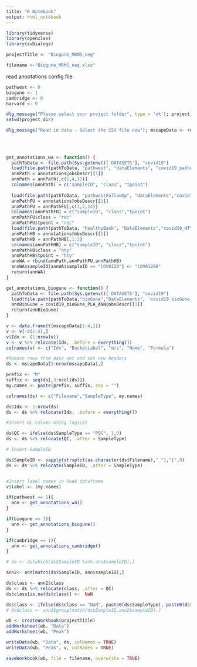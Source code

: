 ```yaml
---
title: "R Notebook"
output: html_notebook
---
```

```r
library(tidyverse)
library(openxlsx)
library(svDialogs)
```

```r
projectTitle <- "Biogune_MRMS_neg"

filename <-"Biogune_MRMS_neg.xlsx"
```

read annotations config file
```r
pathwest <- 0
biogune <- 1
cambridge <- 0
harvard <- 0
```

```r
dlg_message("Please select your project folder", type = 'ok'); project_dir <- rstudioapi::selectDirectory() # save project directory root location
setwd(project_dir)
```

```r
dlg_message("Read in data - Select the CSV file now"); mscapeData <- read.table(file = file.choose(), 
                                                                                sep = ",",
                                                                                header = FALSE,
                                                                                check.names = FALSE)
```

```r
get_annotations_wa <- function() {
  pathToData <- file.path(Sys.getenv()['DATASETS'], "covid19")
  load(file.path(pathToData, "pathwest", "dataElements", "covid19_pathwest_ANN.daE"))
  annPath = annotations@obsDescr[[1]]
  annPath = annPath[,c(1,4,12)]
  colnames(annPath) = c("sampleID", "class", "tpoint")
  
  load(file.path(pathToData, "pathwestFollowUp", "dataElements","covid19_pathwestFU_ANN_recovery.daE"))
  annPathFU = annotations@obsDescr[[1]]
  annPathFU = annPathFU[,c(1,2,14)]
  colnames(annPathFU) = c("sampleID", "class","tpoint")
  annPathFU$class = "rec"
  annPathFU$tpoint = "rec"
  load(file.path(pathToData, "healthyBank", "DataElements","covid19_HTYBK_PLA_ANN_recovery.daE"))
  annPathHB = annotations@obsDescr[[1]]
  annPathHB = annPathHB[,1:3]
  colnames(annPathHB) = c("sampleID", "class","tpoint")
  annPathHB$class = "hty"
  annPathHB$tpoint = "hty"
  annWA = rbind(annPath,annPathFU,annPathHB)
  annWA$sampleID[annWA$sampleID == "COV0120"] <- "COV01200"
  return(annWA)
}
```

```r
get_annotations_biogune <- function() {
  pathToData <- file.path(Sys.getenv()['DATASETS'], "covid19")
  load(file.path(pathToData,"bioGune","DataElements", 'covid19_bioGune_PLA_ANN.daE'))
  annBioGune = covid19_bioGune_PLA_ANN@obsDescr[[1]]
  return(annBioGune)
}
```


```r
v <- data.frame(t(mscapeData[1:4,]))
v <- v[-c(1:4),]
v$Idx <- (1:nrow(v)) 
v <- v %>% relocate(Idx, .before = everything())
colnames(v) <- c("Idx", "BucketLabel", "m/z", "Name", "Formula") 

#Remove rows from data set and set new headers
ds <- mscapeData[5:nrow(mscapeData),]

prefix <- "M"
suffix <- seq(ds[,3:ncol(ds)])
my.names <- paste(prefix, suffix, sep = "")

colnames(ds) <- c("Filename","SampleType", my.names)

ds$Idx <- 1:nrow(ds)
ds <- ds %>% relocate(Idx, .before = everything())

#Insert QC column using logical

ds$QC <- ifelse(ds$SampleType == "PQC", 1,0)
ds <- ds %>% relocate(QC, .after = SampleType)

# Insert SampleID

ds$SampleID <- sapply(strsplit(as.character(ds$Filename),"_"),"[",8)
ds <- ds %>% relocate(SampleID, .after = SampleType)


#Insert label names in Peak dataframe
v$label <- (my.names)

```

```r

if(pathwest == 1){
  ann <- get_annotations_wa()
}

if(biogune == 1){
  ann <- get_annotations_biogune()  
}  

if(cambridge == 1){
  ann <- get_annotations_cambridge()
}

# ds <- ds[which(ds$SampleID %in% ann$sampleID),]


```

```r

ann2<- ann[match(ds$SampleID, ann$sampleID),]

ds$class <- ann2$class
ds <- ds %>% relocate(class, .after = QC)
ds$class[is.na(ds$class)] <-  NaN

ds$class <- ifelse(ds$class == "NaN", paste0(ds$SampleType), paste0(ds$class))
# ds$class <- ann2$group[match(ds$SampleID,ann2$sampleID),]


```

```r
wb <- createWorkbook(projectTitle)
addWorksheet(wb, "Data")
addWorksheet(wb, "Peak")

writeData(wb, "Data", ds, colNames = TRUE)
writeData(wb, "Peak", v, colNames = TRUE)

saveWorkbook(wb, file = filename, overwrite = TRUE)
```

